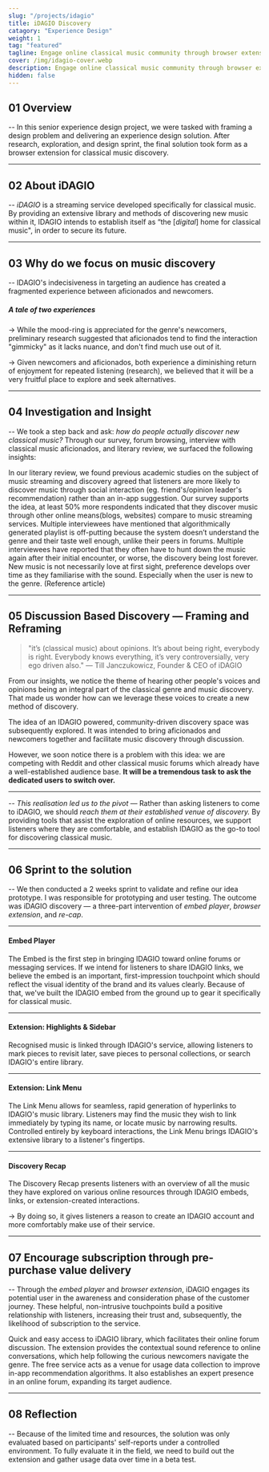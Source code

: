 ```yaml
---
slug: "/projects/idagio"
title: iDAGIO Discovery
catagory: "Experience Design"
weight: 1
tag: "featured"
tagline: Engage online classical music community through browser extension
cover: /img/idagio-cover.webp
description: Engage online classical music community through browser extension
hidden: false
---
```


## 01 Overview

-- In this senior experience design project, we were tasked with framing a design problem and delivering an experience design solution. After research, exploration, and design sprint, the final solution took form as a browser extension for classical music discovery.

<ProjectInfo>
  <ProjectInfoItem
    fieldName="My Contribution"
    value="Research, User Testing, Visual Design, Prototyping"
  />
  <ProjectInfoItem fieldName="Project Scope" value="6 Weeks Academic Project" />
  <ProjectInfoItem fieldName="Tools" value="Figma, After Effects" />
  <ProjectInfoItem
    fieldName="Team"
    value="Alvin Leung, Aamir Ali, Rhees Kennedy, Samyak Sah, Krista Mcdiarmid"
  />
</ProjectInfo>

<VideoPlayer
  url="https://www.sfu.ca/~kkl64/videos/idagio/	idagio-walkthrough-light.mp4"
  caption="A 2 minutes feature demostration video"
/>

---

## 02 About iDAGIO

-- _iDAGIO_ is a streaming service developed specifically for classical music. By providing an extensive library and methods of discovering new music within it, IDAGIO intends to establish itself as “the [_digital_] home for classical music", in order to secure its future.

<FullImage
  src="/img/idagio/brand-pillars.webp"
  alt="discovery problem"
  caption="We analysed and captured how the iDAGIO brand deliver value through brand pillars, they are consolidated through a thorough observation and public available CEO interview."
  darkImage
/>

<!-- ##### Servicing the aficionado

-> It’s no question that the core audience of IDAGIO are classical music die hard fans. From their niche library to the unique comparison, it is crafted for the tough demand of classical music audience in mind. -->

---

## 03 Why do we focus on music discovery

-- IDAGIO's indecisiveness in targeting an audience has created a fragmented experience between aficionados and newcomers.

<FullImage
  src="/img/idagio/discovery-problem.webp"
  alt="discovery problem"
  darkImage
/>

##### A tale of two experiences

-> While the mood-ring is appreciated for the genre's newcomers, preliminary research suggested that aficionados tend to find the interaction "gimmicky" as it lacks nuance, and don't find much use out of it.

-> Given newcomers and aficionados, both experience a diminishing return of enjoyment for repeated listening (research), we believed that it will be a very fruitful place to explore and seek alternatives.

---

## 04 Investigation and Insight

-- We took a step back and ask: _how do people actually discover new classical music?_ Through our survey, forum browsing, interview with classical music aficionados, and literary review, we surfaced the following insights:

<ListLayout full label="Insights">
  <ListItem heading="Discovery generally happens socially, outside of streaming app">
    In our literary review, we found previous academic studies on the subject of
    music streaming and discovery agreed that listeners are more likely to
    discover music through social interaction (eg. friend's/opinion leader's
    recommendation) rather than an in-app suggestion. Our survey supports the
    idea, at least 50% more respondents indicated that they discover music
    through other online means(blogs, websites) compare to music streaming
    services.
  </ListItem>
  <ListItem heading="Listeners don’t trust generated playlist, they trust human">
    Multiple interviewees have mentioned that algorithmically generated playlist
    is off-putting because the system doesn’t understand the genre and their
    taste well enough, unlike their peers in forums.
  </ListItem>
  <ListItem heading="No current solution for saving interesting discovery">
    Multiple interviewees have reported that they often have to hunt down the
    music again after their initial encounter, or worse, the discovery being
    lost forever.
  </ListItem>
  <ListItem heading="Repeated exposure develops preference to new music">
    New music is not necessarily love at first sight, preference develops over
    time as they familiarise with the sound. Especially when the user is new to
    the genre. (Reference article)
  </ListItem>
</ListLayout>

---

## 05 Discussion Based Discovery — Framing and Reframing

> "it’s (classical music) about opinions. It’s about being right, everybody is right. Everybody knows everything, it’s very controversially, very ego driven also."
> — Till Janczukowicz, Founder & CEO of iDAGIO

From our insights, we notice the theme of hearing other people's voices and opinions being an integral part of the classical genre and music discovery. That made us wonder how can we leverage these voices to create a new method of discovery.

The idea of an IDAGIO powered, community-driven discovery space was subsequently explored. It was intended to bring aficionados and newcomers together and facilitate music discovery through discussion.

However, we soon notice there is a problem with this idea: we are competing with Reddit and other classical music forums which already have a well-established audience base. **It will be a tremendous task to ask the dedicated users to switch over.**

<VideoPlayer
  url="https://www.sfu.ca/~kkl64/videos/idagio/iteration-1.mp4"
  caption="Concept prototype of the the iDAGIO community driven discovery forum"
  darkImage
/>

<HalfImage
  src="/img/idagio/reddit-classical.webp"
  noPadding
  caption="Large volume of r/classical users"
/>

---

-- _This realisation led us to the pivot_ — Rather than asking listeners to come to iDAGIO, we should _reach them at their established venue of discovery._ By providing tools that assist the exploration of online resources, we support listeners where they are comfortable, and establish IDAGIO as the go-to tool for discovering classical music.

---

## 06 Sprint to the solution

-- We then conducted a 2 weeks sprint to validate and refine our idea prototype. I was responsible for prototyping and user testing. The outcome was iDAGIO discovery — a three-part intervention of _embed player_, _browser extension_, and _re-cap_.

---

#### Embed Player

The Embed is the first step in bringing IDAGIO toward online forums or messaging services. If we intend for listeners to share IDAGIO links, we believe the embed is an important, first-impression touchpoint which should reflect the visual identity of the brand and its values clearly. Because of that, we've built the IDAGIO embed from the ground up to gear it specifically for classical music.

<FullImage
  noPadding
  src="https://www.sfu.ca/~kkl64/videos/idagio/embed-demo.mp4"
  darkImage
/>

<FullImage src="/img/idagio/embed-breakdown-1.webp" noPadding />

<FullImage src="/img/idagio/embed-breakdown-2.webp" noPadding />

---

#### Extension: Highlights & Sidebar

Recognised music is linked through IDAGIO's service, allowing listeners to mark pieces to revisit later,
save pieces to personal collections, or search IDAGIO's entire library.

<FullImage
  noPadding
  src="https://www.sfu.ca/~kkl64/videos/idagio/sidebar.mp4"
  darkImage
/>

---

#### Extension: Link Menu

The Link Menu allows for seamless, rapid generation of hyperlinks to IDAGIO's music library. Listeners may find the music they wish to link immediately by typing its name, or locate music by narrowing results. Controlled entirely by keyboard interactions, the Link Menu brings IDAGIO's extensive library to a listener's fingertips.

<FullImage
  noPadding
  src="https://www.sfu.ca/~kkl64/videos/idagio/notion.mp4"
  darkImage
/>

---

#### Discovery Recap

The Discovery Recap presents listeners with an overview of all the music they have explored on various online resources through IDAGIO embeds, links, or extension-created interactions.

<FullImage noPadding src="https://www.sfu.ca/~kkl64/videos/idagio/recap.mp4" />

-> By doing so, it gives listeners a reason to create an IDAGIO account and more comfortably make use of their service.

---

## 07 Encourage subscription through pre-purchase value delivery

-- Through the _embed player_ and _browser extension_, iDAGIO engages its potential user in the awareness and consideration phase of the customer journey. These helpful, non-intrusive touchpoints build a positive relationship with listeners, increasing their trust and, subsequently, the likelihood of subscription to the service.

<ListLayout full label="Value Proposition">
  <ListItem heading="For Aficionado">
    Quick and easy access to iDAGIO library, which facilitates their online
    forum discussion.
  </ListItem>
  <ListItem heading="For New Comer">
    The extension provides the contextual sound reference to online
    conversations, which help following the curious newcomers navigate the
    genre.
  </ListItem>
  <ListItem heading="For iDAGIO">
    The free service acts as a venue for usage data collection to improve in-app
    recommendation algorithms. It also establishes an expert presence in an
    online forum, expanding its target audience.
  </ListItem>
</ListLayout>

---

## 08 Reflection

-- Because of the limited time and resources, the solution was only evaluated based on participants' self-reports under a controlled environment. To fully evaluate it in the field, we need to build out the extension and gather usage data over time in a beta test.

<HalfImage
  src="/img/idagio/studio-b-2.webp"
  caption="Powered by Simon Fraser University Studio B cafe"
/>
